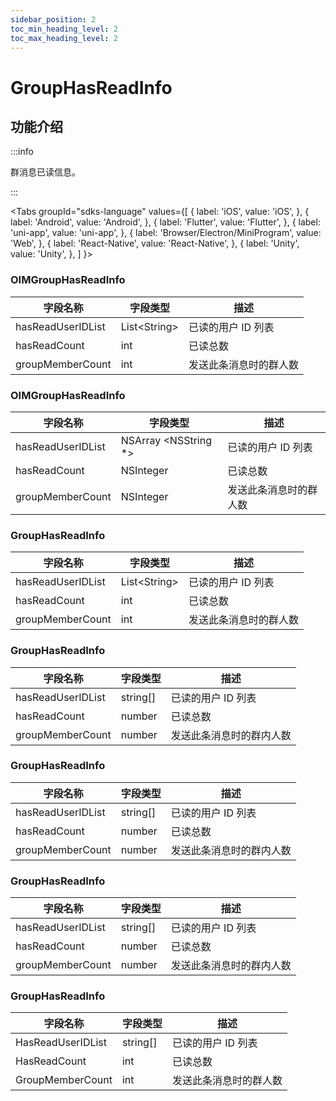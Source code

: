 ```yaml
---
sidebar_position: 2
toc_min_heading_level: 2
toc_max_heading_level: 2
---
```


# GroupHasReadInfo

## 功能介绍

:::info

群消息已读信息。

:::

<Tabs
groupId="sdks-language"
values={[
{ label: 'iOS', value: 'iOS', },
{ label: 'Android', value: 'Android', },
{ label: 'Flutter', value: 'Flutter', },
{ label: 'uni-app', value: 'uni-app', },
{ label: 'Browser/Electron/MiniProgram', value: 'Web', },
{ label: 'React-Native', value: 'React-Native', },
{ label: 'Unity', value: 'Unity', },
]
}>

<TabItem value="Flutter">

### OIMGroupHasReadInfo

| 字段名称          | 字段类型      | 描述                   |
| ----------------- | ------------- | ---------------------- |
| hasReadUserIDList | List<String\> | 已读的用户 ID 列表     |
| hasReadCount      | int           | 已读总数               |
| groupMemberCount  | int           | 发送此条消息时的群人数 |

</TabItem>

<TabItem value="iOS">

### OIMGroupHasReadInfo

| 字段名称          | 字段类型              | 描述                   |
| ----------------- | --------------------- | ---------------------- |
| hasReadUserIDList | NSArray <NSString \*> | 已读的用户 ID 列表     |
| hasReadCount      | NSInteger             | 已读总数               |
| groupMemberCount  | NSInteger             | 发送此条消息时的群人数 |

</TabItem>

<TabItem value="Android">

### GroupHasReadInfo

| 字段名称          | 字段类型      | 描述                   |
| ----------------- | ------------- | ---------------------- |
| hasReadUserIDList | List<String\> | 已读的用户 ID 列表     |
| hasReadCount      | int           | 已读总数               |
| groupMemberCount  | int           | 发送此条消息时的群人数 |

</TabItem>

<TabItem value="Web">

### GroupHasReadInfo

| 字段名称          | 字段类型 | 描述                     |
| ----------------- | -------- | ------------------------ |
| hasReadUserIDList | string[] | 已读的用户 ID 列表       |
| hasReadCount      | number   | 已读总数                 |
| groupMemberCount  | number   | 发送此条消息时的群内人数 |

</TabItem>

<TabItem value="uni-app">

### GroupHasReadInfo

| 字段名称          | 字段类型 | 描述                     |
| ----------------- | -------- | ------------------------ |
| hasReadUserIDList | string[] | 已读的用户 ID 列表       |
| hasReadCount      | number   | 已读总数                 |
| groupMemberCount  | number   | 发送此条消息时的群内人数 |

</TabItem>


<TabItem value="React-Native">

### GroupHasReadInfo

| 字段名称          | 字段类型 | 描述                     |
| ----------------- | -------- | ------------------------ |
| hasReadUserIDList | string[] | 已读的用户 ID 列表       |
| hasReadCount      | number   | 已读总数                 |
| groupMemberCount  | number   | 发送此条消息时的群内人数 |

</TabItem>

<TabItem value="Unity">

### GroupHasReadInfo 

| 字段名称          | 字段类型      | 描述                   |
| ----------------- | ------------- | ---------------------- |
| HasReadUserIDList | string[] | 已读的用户 ID 列表     |
| HasReadCount      | int           | 已读总数               |
| GroupMemberCount  | int           | 发送此条消息时的群人数 |

</TabItem>
</Tabs>
